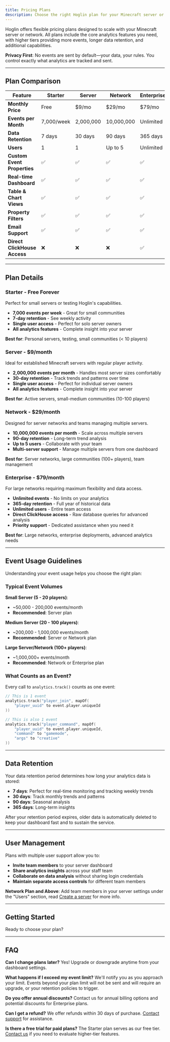 ```yaml
---
title: Pricing Plans
description: Choose the right Hoglin plan for your Minecraft server or network with transparent pricing and clear feature limits.
---
```



Hoglin offers flexible pricing plans designed to scale with your Minecraft server or network. All plans include the core analytics features you need, with higher tiers providing more events, longer data retention, and additional capabilities.

<Aside type="tip">

**Privacy First**: No events are sent by default—your data, your rules. You control exactly what analytics are tracked and sent.

</Aside>

---

## Plan Comparison

| Feature | Starter | Server | Network | Enterprise |
|---------|---------|---------|---------|------------|
| **Monthly Price** | Free | $9/mo | $29/mo | $79/mo |
| **Events per Month** | 7,000/week | 2,000,000 | 10,000,000 | Unlimited |
| **Data Retention** | 7 days | 30 days | 90 days | 365 days |
| **Users** | 1 | 1 | Up to 5 | Unlimited |
| **Custom Event Properties** | ✅ | ✅ | ✅ | ✅ |
| **Real-time Dashboard** | ✅ | ✅ | ✅ | ✅ |
| **Table & Chart Views** | ✅ | ✅ | ✅ | ✅ |
| **Property Filters** | ✅ | ✅ | ✅ | ✅ |
| **Email Support** | ✅ | ✅ | ✅ | ✅ |
| **Direct ClickHouse Access** | ❌ | ❌ | ❌ | ✅ |

---

## Plan Details

### Starter - Free Forever

Perfect for small servers or testing Hoglin's capabilities.

- **7,000 events per week** - Great for small communities
- **7-day retention** - See weekly activity
- **Single user access** - Perfect for solo server owners
- **All analytics features** - Complete insight into your server

**Best for**: Personal servers, testing, small communities (< 10 players)

### Server - $9/month

Ideal for established Minecraft servers with regular player activity.

- **2,000,000 events per month** - Handles most server sizes comfortably
- **30-day retention** - Track trends and patterns over time
- **Single user access** - Perfect for individual server owners
- **All analytics features** - Complete insight into your server

**Best for**: Active servers, small-medium communities (10-100 players)

### Network - $29/month

Designed for server networks and teams managing multiple servers.

- **10,000,000 events per month** - Scale across multiple servers
- **90-day retention** - Long-term trend analysis
- **Up to 5 users** - Collaborate with your team
- **Multi-server support** - Manage multiple servers from one dashboard

**Best for**: Server networks, large communities (100+ players), team management

### Enterprise - $79/month

For large networks requiring maximum flexibility and data access.

- **Unlimited events** - No limits on your analytics
- **365-day retention** - Full year of historical data
- **Unlimited users** - Entire team access
- **Direct ClickHouse access** - Raw database queries for advanced analysis
- **Priority support** - Dedicated assistance when you need it

**Best for**: Large networks, enterprise deployments, advanced analytics needs

---

## Event Usage Guidelines

Understanding your event usage helps you choose the right plan:

### Typical Event Volumes

**Small Server (5 - 20 players)**:
- ~50,000 - 200,000 events/month
- **Recommended**: Server plan

**Medium Server (20 - 100 players)**:
- ~200,000 - 1,000,000 events/month
- **Recommended**: Server or Network plan

**Large Server/Network (100+ players)**:
- ~1,000,000+ events/month
- **Recommended**: Network or Enterprise plan

### What Counts as an Event?

Every call to `analytics.track()` counts as one event:

```kotlin
// This is 1 event
analytics.track("player_join", mapOf(
    "player_uuid" to event.player.uniqueId
))

// This is also 1 event
analytics.track("player_command", mapOf(
    "player_uuid" to event.player.uniqueId,
    "command" to "gamemode",
    "args" to "creative"
))
```

---

## Data Retention

Your data retention period determines how long your analytics data is stored:

- **7 days**: Perfect for real-time monitoring and tracking weekly trends
- **30 days**: Track monthly trends and patterns
- **90 days**: Seasonal analysis
- **365 days**: Long-term insights

After your retention period expires, older data is automatically deleted to keep your dashboard fast and to sustain the service.

---

## User Management

Plans with multiple user support allow you to:

- **Invite team members** to your server dashboard
- **Share analytics insights** across your staff team
- **Collaborate on data analysis** without sharing login credentials
- **Maintain separate access controls** for different team members

<Aside type="tip">

**Network Plan and Above**: Add team members in your server settings under the "Users" section, read [Create a server](guides/create-server#invite-team-members-optional) for more info.

</Aside>

---

## Getting Started

Ready to choose your plan?

<LinkCard title="Create Your Server" href="/guides/create-server" description="Set up your first Hoglin server in minutes" />
<LinkCard title="Install the SDK" href="/getting-started" description="Add analytics to your Minecraft plugin" />

---

## FAQ

**Can I change plans later?**
Yes! Upgrade or downgrade anytime from your dashboard settings.

**What happens if I exceed my event limit?**
We'll notify you as you approach your limit. Events beyond your plan limit will not be sent and will require an upgrade, or your retention policies to trigger.

**Do you offer annual discounts?**
Contact us for annual billing options and potential discounts for Enterprise plans.

**Can I get a refund?**
We offer refunds within 30 days of purchase. [Contact support](mailto:contact@hoglin.gg) for assistance.

**Is there a free trial for paid plans?**
The Starter plan serves as our free tier. [Contact us](mailto:contact@hoglin.gg) if you need to evaluate higher-tier features.
